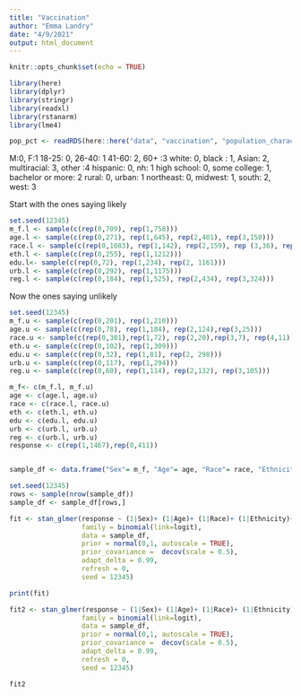 ```yaml
---
title: "Vaccination"
author: "Emma Landry"
date: "4/9/2021"
output: html_document
---
```


```r
knitr::opts_chunk$set(echo = TRUE)
```

```r
library(here)
library(dplyr)
library(stringr)
library(readxl)
library(rstanarm)
library(lme4)
```

```r
pop_pct <- readRDS(here::here("data", "vaccination", "population_characteristics.RDS"))
```

M:0, F:1
18-25: 0, 26-40: 1 41-60: 2, 60+ :3
white: 0, black : 1, Asian: 2, multiracial: 3, other :4
hispanic: 0, nh: 1
high school: 0, some college: 1, bachelor or more: 2
rural: 0, urban: 1
northeast: 0, midwest: 1, south: 2, west: 3

Start with the ones saying likely
```r
set.seed(12345)
m_f.l <- sample(c(rep(0,709), rep(1,758)))
age.l <- sample(c(rep(0,271), rep(1,645), rep(2,401), rep(3,150)))
race.l <- sample(c(rep(0,1083), rep(1,142), rep(2,159), rep (3,36), rep(4,47)))
eth.l <- sample(c(rep(0,255), rep(1,1212)))
edu.l<- sample(c(rep(0,72), rep(1,234), rep(2, 1161)))
urb.l <- sample(c(rep(0,292), rep(1,1175)))
reg.l <- sample(c(rep(0,184), rep(1,525), rep(2,434), rep(3,324)))
```

Now the ones saying unlikely
```r
set.seed(12345)
m_f.u <- sample(c(rep(0,201), rep(1,210)))
age.u <- sample(c(rep(0,78), rep(1,184), rep(2,124),rep(3,25)))
race.u <- sample(c(rep(0,301),rep(1,72), rep(2,20),rep(3,7), rep(4,11)))
eth.u <- sample(c(rep(0,102), rep(1,309)))
edu.u <- sample(c(rep(0,32), rep(1,81), rep(2, 298)))
urb.u <- sample(c(rep(0,117), rep(1,294)))
reg.u <- sample(c(rep(0,60), rep(1,114), rep(2,132), rep(3,105)))
```


```r
m_f<- c(m_f.l, m_f.u)
age <- c(age.l, age.u)
race <- c(race.l, race.u)
eth <- c(eth.l, eth.u)
edu <- c(edu.l, edu.u)
urb <- c(urb.l, urb.u)
reg <- c(urb.l, urb.u)
response <- c(rep(1,1467),rep(0,411))


sample_df <- data.frame("Sex"= m_f, "Age"= age, "Race"= race, "Ethnicity"= eth, "Education"= edu, "Area"= urb, "Region"= reg, "Response"= response)
```

```r
set.seed(12345)
rows <- sample(nrow(sample_df))
sample_df <- sample_df[rows,]
```

```r
fit <- stan_glmer(response ~ (1|Sex)+ (1|Age)+ (1|Race)+ (1|Ethnicity)+ (1|Education)+ (1|Area)+ factor(Region),
                  family = binomial(link=logit),
                  data = sample_df,
                  prior = normal(0,1, autoscale = TRUE),
                  prior_covariance =  decov(scale = 0.5),
                  adapt_delta = 0.99,
                  refresh = 0,
                  seed = 12345)

```

```r
print(fit)
```

```r
fit2 <- stan_glmer(response ~ (1|Sex)+ (1|Age)+ (1|Race)+ (1|Ethnicity)+ (1|Education)+ (1|Area)+ Region,
                  family = binomial(link=logit),
                  data = sample_df,
                  prior = normal(0,1, autoscale = TRUE),
                  prior_covariance =  decov(scale = 0.5),
                  adapt_delta = 0.99,
                  refresh = 0,
                  seed = 12345)
```

```r
fit2
```


